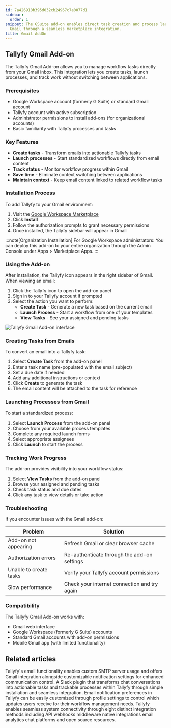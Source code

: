 ```yaml
---
id: 7a426918b395d032cb24967c7a0077d1
sidebar:
  order: 1
snippet: The GSuite add-on enables direct task creation and process launching from
  Gmail through a seamless marketplace integration.
title: Gmail AddOn
---
```


## Tallyfy Gmail Add-on

The Tallyfy Gmail Add-on allows you to manage workflow tasks directly from your Gmail inbox. This integration lets you create tasks, launch processes, and track work without switching between applications.

### Prerequisites

- Google Workspace account (formerly G Suite) or standard Gmail account
- Tallyfy account with active subscription
- Administrator permissions to install add-ons (for organizational accounts)
- Basic familiarity with Tallyfy processes and tasks

### Key Features

- **Create tasks** - Transform emails into actionable Tallyfy tasks
- **Launch processes** - Start standardized workflows directly from email content
- **Track status** - Monitor workflow progress within Gmail
- **Save time** - Eliminate context switching between applications
- **Maintain context** - Keep email content linked to related workflow tasks

### Installation Process

To add Tallyfy to your Gmail environment:

1. Visit the [Google Workspace Marketplace](https://gsuite.google.com/marketplace/app/tallyfy/671710262095)
2. Click **Install**
3. Follow the authorization prompts to grant necessary permissions
4. Once installed, the Tallyfy sidebar will appear in Gmail

:::note[Organization Installation]
For Google Workspace administrators: You can deploy this add-on to your entire organization through the Admin Console under Apps > Marketplace Apps.
:::

### Using the Add-on

After installation, the Tallyfy icon appears in the right sidebar of Gmail. When viewing an email:

1. Click the Tallyfy icon to open the add-on panel
2. Sign in to your Tallyfy account if prompted
3. Select the action you want to perform:
   - **Create Task** - Generate a new task based on the current email
   - **Launch Process** - Start a workflow from one of your templates
   - **View Tasks** - See your assigned and pending tasks

![Tallyfy Gmail Add-on interface](https://screenshots.tallyfy.com/file-orF3UnYz5p.png)

### Creating Tasks from Emails

To convert an email into a Tallyfy task:

1. Select **Create Task** from the add-on panel
2. Enter a task name (pre-populated with the email subject)
3. Set a due date if needed
4. Add any additional instructions or context
5. Click **Create** to generate the task
6. The email content will be attached to the task for reference

### Launching Processes from Gmail

To start a standardized process:

1. Select **Launch Process** from the add-on panel
2. Choose from your available process templates
3. Complete any required launch forms
4. Select appropriate assignees
5. Click **Launch** to start the process

### Tracking Work Progress

The add-on provides visibility into your workflow status:

1. Select **View Tasks** from the add-on panel
2. Browse your assigned and pending tasks
3. Check task status and due dates
4. Click any task to view details or take action

### Troubleshooting

If you encounter issues with the Gmail add-on:

| Problem | Solution |
|---------|----------|
| Add-on not appearing | Refresh Gmail or clear browser cache |
| Authorization errors | Re-authenticate through the add-on settings |
| Unable to create tasks | Verify your Tallyfy account permissions |
| Slow performance | Check your internet connection and try again |

### Compatibility

The Tallyfy Gmail Add-on works with:
- Gmail web interface
- Google Workspace (formerly G Suite) accounts
- Standard Gmail accounts with add-on permissions
- Mobile Gmail app (with limited functionality)


## Related articles
<CardGrid>
<LinkTitleCard header="<b>Integrations > Email and SMTP</b>" href="/products/pro/integrations/email/" > Tallyfy's email functionality enables custom SMTP server usage and offers Gmail integration alongside customizable notification settings for enhanced communication control. </LinkTitleCard>
<LinkTitleCard header="<b>Integrations > Slack</b>" href="/products/pro/integrations/slack/" > A Slack plugin that transforms chat conversations into actionable tasks and trackable processes within Tallyfy through simple installation and seamless integration. </LinkTitleCard>
<LinkTitleCard header="<b>Personal Settings > Manage Email Notifications</b>" href="/products/pro/settings/personal-settings/how-can-i-manage-email-notifications-in-tallyfy/" > Email notification preferences in Tallyfy can be easily customized through profile settings to control which updates users receive for their workflow management needs. </LinkTitleCard>
<LinkTitleCard header="<b>Pro > Integrations</b>" href="/products/pro/integrations/" > Tallyfy enables seamless system connectivity through eight distinct integration methods including API webhooks middleware native integrations email analytics chat platforms and open source resources. </LinkTitleCard>
</CardGrid>